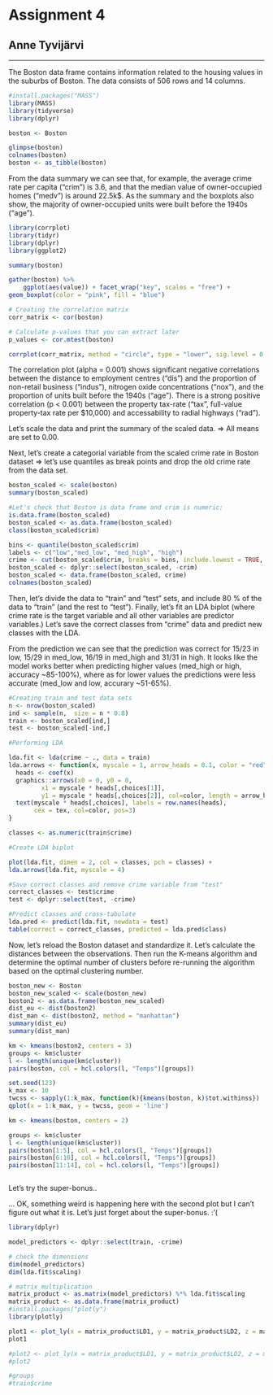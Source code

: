 
# Assignment 4
## Anne Tyvijärvi

***

The Boston data frame contains information related to the housing values in the suburbs of Boston. The data consists of 506 rows and 14 columns.

```r
#install.packages("MASS")
library(MASS)
library(tidyverse)
library(dplyr)

boston <- Boston

glimpse(boston)
colnames(boston)
boston <- as_tibble(boston)
```
From the data summary we can see that, for example,  the average crime rate per capita ("crim") is 3.6, and that the median value of owner-occupied homes ("medv") is around 22.5k$. As the summary and the boxplots also show, the majority of owner-occupied units were built before the 1940s ("age").  

```r
library(corrplot)
library(tidyr)
library(dplyr)
library(ggplot2)

summary(boston)

gather(boston) %>% 
    ggplot(aes(value)) + facet_wrap("key", scales = "free") +
geom_boxplot(color = "pink", fill = "blue")

# Creating the correlation matrix
corr_matrix <- cor(boston)

# Calculate p-values that you can extract later
p_values <- cor.mtest(boston)

corrplot(corr_matrix, method = "circle", type = "lower", sig.level = 0.001, p.mat = p_values$p, insig = "blank", diag = FALSE, col = COL2("PiYG"))
```

The correlation plot (alpha = 0.001) shows significant negative correlations between the distance to employment centres ("dis") and the proportion of non-retail business ("indus"), nitrogen oxide concentrations ("nox"), and the proportion of units built before the 1940s ("age"). There is a strong positive correlation (p < 0.001) between the property tax-rate ("tax", full-value property-tax rate per $10,000) and accessability to radial highways ("rad").  

Let's scale the data and print the summary of the scaled data. => All means are set to 0.00.  

Next, let's create a categorial variable from the scaled crime rate in Boston dataset => let's use quantiles as break points and drop the old crime rate from the data set.  
```r
boston_scaled <- scale(boston)
summary(boston_scaled)

#Let's check that Boston is data frame and crim is numeric:
is.data.frame(boston_scaled)
boston_scaled <- as.data.frame(boston_scaled)
class(boston_scaled$crim)

bins <- quantile(boston_scaled$crim)
labels <- c("low","med_low", "med_high", "high")
crime <- cut(boston_scaled$crim, breaks = bins, include.lowest = TRUE, label = labels)
boston_scaled <- dplyr::select(boston_scaled, -crim)
boston_scaled <- data.frame(boston_scaled, crime)
colnames(boston_scaled)

```
Then, let's divide the data to "train" and "test" sets, and include 80 % of the data to "train" (and the rest to "test"). Finally, let's fit an LDA biplot (where crime rate is the target variable and all other variables are predictor variables.) Let's save the correct classes from "crime" data and predict new classes with the LDA.  

From the prediction we can see that the prediction was correct for 15/23 in low, 15/29 in med_low, 16/19 in med_high and 31/31 in high. It looks like the model works better when predicting higher values (med_high or high, accuracy ~85-100%), where as for lower values the predictions were less accurate (med_low and low, accurary ~51-65%).  


```r

#Creating train and test data sets
n <- nrow(boston_scaled)
ind <- sample(n,  size = n * 0.8)
train <- boston_scaled[ind,]
test <- boston_scaled[-ind,]

#Performing LDA

lda.fit <- lda(crime ~ ., data = train)
lda.arrows <- function(x, myscale = 1, arrow_heads = 0.1, color = "red", tex = 0.75, choices = c(1,2)){
  heads <- coef(x)
  graphics::arrows(x0 = 0, y0 = 0, 
         x1 = myscale * heads[,choices[1]], 
         y1 = myscale * heads[,choices[2]], col=color, length = arrow_heads)
  text(myscale * heads[,choices], labels = row.names(heads), 
       cex = tex, col=color, pos=3)
}

classes <- as.numeric(train$crime)

#Create LDA biplot

plot(lda.fit, dimen = 2, col = classes, pch = classes) +
lda.arrows(lda.fit, myscale = 4)

#Save correct classes and remove crime variable from "test"
correct_classes <- test$crime
test <- dplyr::select(test, -crime)

#Predict classes and cross-tabulate
lda.pred <- predict(lda.fit, newdata = test)
table(correct = correct_classes, predicted = lda.pred$class)

```
Now, let's reload the Boston dataset and standardize it. Let's calculate the distances between the observations. Then run the K-means algorithm and determine the optimal number of clusters before re-running the algorithm based on the optimal clustering number.  

```r

boston_new <- Boston
boston_new_scaled <- scale(boston_new)
boston2 <- as.data.frame(boston_new_scaled)
dist_eu <- dist(boston2)
dist_man <- dist(boston2, method = "manhattan")
summary(dist_eu)
summary(dist_man)

km <- kmeans(boston2, centers = 3)
groups <- km$cluster
l <- length(unique(km$cluster))
pairs(boston, col = hcl.colors(l, "Temps")[groups])

set.seed(123)
k_max <- 10
twcss <- sapply(1:k_max, function(k){kmeans(boston, k)$tot.withinss})
qplot(x = 1:k_max, y = twcss, geom = 'line')

km <- kmeans(boston, centers = 2)

groups <- km$cluster
l <- length(unique(km$cluster))
pairs(boston[1:5], col = hcl.colors(l, "Temps")[groups])
pairs(boston[6:10], col = hcl.colors(l, "Temps")[groups])
pairs(boston[11:14], col = hcl.colors(l, "Temps")[groups])


```

```r

```


Let's try the super-bonus..

... OK, something weird is happening here with the second plot but I can't figure out what it is. Let's just forget about the super-bonus. :'(

```r
library(dplyr)

model_predictors <- dplyr::select(train, -crime)

# check the dimensions
dim(model_predictors)
dim(lda.fit$scaling)

# matrix multiplication
matrix_product <- as.matrix(model_predictors) %*% lda.fit$scaling
matrix_product <- as.data.frame(matrix_product)
#install.packages("plotly")
library(plotly)

plot1 <- plot_ly(x = matrix_product$LD1, y = matrix_product$LD2, z = matrix_product$LD3, type= 'scatter3d', mode='markers', color = train$crime)
plot1

#plot2 <- plot_ly(x = matrix_product$LD1, y = matrix_product$LD2, z = matrix_product$LD3, type= 'scatter3d', mode='markers', color = groups)
#plot2

#groups
#train$crime


```


